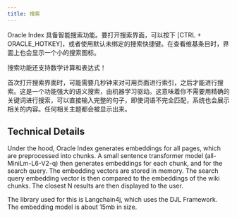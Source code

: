 ```yaml
---
title: 搜索
---
```


Oracle Index 具备智能搜索功能。要打开搜索界面，可以按下 [CTRL + ORACLE_HOTKEY]，或者使用默认未绑定的搜索快捷键。在查看维基条目时，界面上也会显示一个小的搜索图标。

<Callout variant="warning">
搜索功能还支持数学计算和表达式！
</Callout>

首次打开搜索界面时，可能需要几秒钟来对可用页面进行索引，之后才能进行搜索。这是一个功能强大的语义搜索，由机器学习驱动。这意味着你不需要用精确的关键词进行搜索，可以直接输入完整的句子，即使词语不完全匹配，系统也会展示相关的内容。任何相关主题都会被显示出来。

## Technical Details
Under the hood, Oracle Index generates embeddings for all pages, which are preprocessed into chunks. A small sentence transformer model (all-MiniLm-L6-V2-q) then generates embeddings
for each chunk, and for the search query. The embedding vectors are stored in memory. The search query embedding vector is then compared to the embeddings of the wiki chunks.
The closest N results are then displayed to the user.

The library used for this is Langchain4j, which uses the DJL Framework. The embedding model is about 15mb in size.